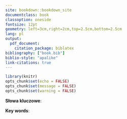 ```yaml
--- 
site: bookdown::bookdown_site
documentclass: book
classoption: oneside
fontsize: 12pt
geometry: left=3cm,right=2cm,top=2.5cm,bottom=2.5cm
lang: pl
output:
  pdf_document:
    citation_package: biblatex
bibliography: ["book.bib"]
biblio-style: "apalike"
link-citations: true
---
```


```r
library(knitr)
opts_chunk$set(echo = FALSE)
opts_chunk$set(message = FALSE)
opts_chunk$set(warning = FALSE)
```

```{=latex}
\pagestyle{fancy}
\fancyhf{}
\renewcommand*{\tablename}{Tabela}
\thispagestyle{empty}
\fancyhead[RO]{\thepage}

\maketitle

\thispagestyle{empty}
\fancyhead[LO]{\textbf{\small{}}}
\renewcommand{\headrulewidth}{0.0pt}
```

\newpage

```{=latex}
\thispagestyle{empty}
\fancyhead[LO]{\textbf{\small{}}}
\renewcommand{\headrulewidth}{0.0pt}

\begin{center}
\textbf{STRESZCZENIE}
\end{center}

\vspace{30pt}
```

\AAA{STRESZCZENIE}
\ghost{Aliquip adipisicing commodo est Lorem. Duis eu est pariatur duis quis cupidatat exercitation cillum labore quis mollit ipsum ullamco elit. Consequat pariatur labore incididunt exercitation irure qui. Ex cupidatat irure in occaecat irure veniam aliqua non culpa voluptate in dolor laborum ad.}

**Słowa kluczowe**: \AAA{KEYWORDS}

```{=latex}
\vspace{40pt}

\begin{center}
\textbf{ABSTRACT}
\end{center}

\vspace{30pt}
```

\AAA{STRESZCZENIE ENG}
\ghost{Aliquip adipisicing commodo est Lorem. Duis eu est pariatur duis quis cupidatat exercitation cillum labore quis mollit ipsum ullamco elit. Consequat pariatur labore incididunt exercitation irure qui. Ex cupidatat irure in occaecat irure veniam aliqua non culpa voluptate in dolor laborum ad.}

**Key words**: \AAA{KEYWORDS ENG}

\newpage

```{=latex}
\setcounter{page}{1}
\fancyhead[LO]{\textbf{\small{Spis treści}}}
\renewcommand{\headrulewidth}{0.5pt}
\tableofcontents
```